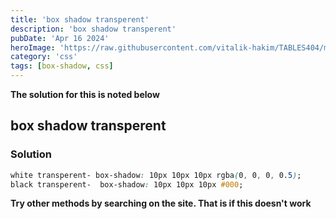 ```yaml
---
title: 'box shadow transperent'
description: 'box shadow transperent'
pubDate: 'Apr 16 2024'
heroImage: 'https://raw.githubusercontent.com/vitalik-hakim/TABLES404/main/error_b/CSS.png'
category: 'css'
tags: [box-shadow, css]
---
```


**The solution for this is noted below**

## box shadow transperent

### Solution

```css
white transperent- box-shadow: 10px 10px 10px rgba(0, 0, 0, 0.5);
black transperent-  box-shadow: 10px 10px 10px #000;
```

**Try other methods by searching on the site. That is if this doesn't work**
